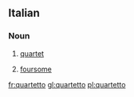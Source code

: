 ==Italian==

===Noun===
{{it-noun|quartett|m|o|i}}

#{{music|lang=it}} [[quartet]]
# [[foursome]]

[[fr:quartetto]]
[[gl:quartetto]]
[[pl:quartetto]]